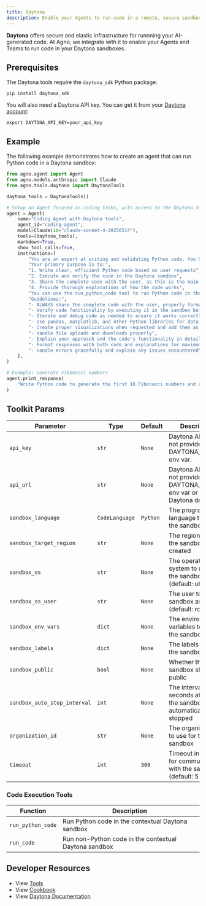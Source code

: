 ```yaml
---
title: Daytona
description: Enable your Agents to run code in a remote, secure sandbox.
---
```


**Daytona** offers secure and elastic infrastructure for runnning your AI-generated code. At Agno, we integrate with it to enable your Agents and Teams to run code in your Daytona sandboxes.

## Prerequisites

The Daytona tools require the `daytona_sdk` Python package:

```shell
pip install daytona_sdk
```

You will also need a Daytona API key. You can get it from your [Daytona account](https://app.daytona.io/account):

```shell
export DAYTONA_API_KEY=your_api_key
```

## Example

The following example demonstrates how to create an agent that can run Python code in a Daytona sandbox:

```python cookbook/tools/daytona_tools.py
from agno.agent import Agent
from agno.models.anthropic import Claude
from agno.tools.daytona import DaytonaTools

daytona_tools = DaytonaTools()

# Setup an Agent focused on coding tasks, with access to the Daytona tools
agent = Agent(
    name="Coding Agent with Daytona tools",
    agent_id="coding-agent",
    model=Claude(id="claude-sonnet-4-20250514"),
    tools=[daytona_tools],
    markdown=True,
    show_tool_calls=True,
    instructions=[
        "You are an expert at writing and validating Python code. You have access to a remote, secure Daytona sandbox.",
        "Your primary purpose is to:",
        "1. Write clear, efficient Python code based on user requests",
        "2. Execute and verify the code in the Daytona sandbox",
        "3. Share the complete code with the user, as this is the main use case",
        "4. Provide thorough explanations of how the code works",
        "You can use the run_python_code tool to run Python code in the Daytona sandbox.",
        "Guidelines:",
        "- ALWAYS share the complete code with the user, properly formatted in code blocks",
        "- Verify code functionality by executing it in the sandbox before sharing",
        "- Iterate and debug code as needed to ensure it works correctly",
        "- Use pandas, matplotlib, and other Python libraries for data analysis when appropriate",
        "- Create proper visualizations when requested and add them as image artifacts to show inline",
        "- Handle file uploads and downloads properly",
        "- Explain your approach and the code's functionality in detail",
        "- Format responses with both code and explanations for maximum clarity",
        "- Handle errors gracefully and explain any issues encountered",
    ],
)

# Example: Generate Fibonacci numbers
agent.print_response(
    "Write Python code to generate the first 10 Fibonacci numbers and calculate their sum and average"
)
```


## Toolkit Params

| Parameter            | Type   | Default | Description                                        |
| -------------------- | ------ | ------- | -------------------------------------------------- |
| `api_key`            | `str`  | `None`  | Daytona API key. If not provided, uses DAYTONA_API_KEY env var. |
| `api_url`            | `str`  | `None`  | Daytona API URL. If not provided, uses DAYTONA_API_URL env var or the Daytona default. |
| `sandbox_language`   | `CodeLanguage`  | `Python`  | The programming language to run on the sandbox |
| `sandbox_target_region` | `str` | `None`  | The region where the sandbox will be created |
| `sandbox_os`         | `str`  | `None`  | The operating system to run on the sandbox (default: ubuntu) |
| `sandbox_os_user`    | `str`  | `None`  | The user to run the sandbox as (default: root) |
| `sandbox_env_vars`   | `dict` | `None`  | The environment variables to set in the sandbox |
| `sandbox_labels`     | `dict` | `None`  | The labels to set in the sandbox |
| `sandbox_public`     | `bool` | `None`  | Whether the sandbox should be public |
| `sandbox_auto_stop_interval` | `int` | `None`  | The interval in seconds at which the sandbox will be automatically stopped |
| `organization_id`    | `str`  | `None`  | The organization ID to use for the sandbox |
| `timeout`            | `int`  | `300`   | Timeout in seconds for communication with the sandbox (default: 5 minutes) |

### Code Execution Tools

| Function           | Description                                                  |
| ------------------ | ------------------------------------------------------------ |
| `run_python_code`  | Run Python code in the contextual Daytona sandbox               |
| `run_code`         | Run non-Python code in the contextual Daytona sandbox               |

## Developer Resources

- View [Tools](https://github.com/agno-agi/agno/blob/main/libs/agno/agno/tools/daytona.py)
- View [Cookbook](https://github.com/agno-agi/agno/blob/main/cookbook/tools/daytona_tools.py)
- View [Daytona Documentation](https://www.daytona.io/docs/)